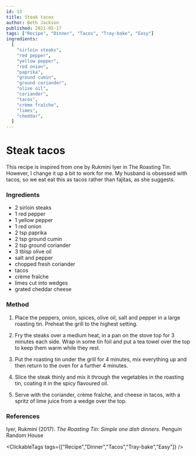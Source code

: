```yaml
---
id: 13
title: Steak tacos
author: Beth Jackson
published: 2021-05-17
tags: ["Recipe", "Dinner", "Tacos", "Tray-bake", "Easy"]
ingredients:
  [
    "sirloin steaks",
    "red pepper",
    "yellow pepper",
    "red onion",
    "paprika",
    "ground cumin",
    "ground coriander",
    "olive oil",
    "coriander",
    "tacos",
    "crème fraîche",
    "limes",
    "cheddar",
  ]
---
```


# Steak tacos

<BlogTextWrapper>

This recipe is inspired from one by Rukmini Iyer in The Roasting Tin. However, I change it up a bit to work for me. My husband is obsessed with tacos, so we eat eat this as tacos rather than fajitas, as she suggests.

</BlogTextWrapper>

<BlogTextWrapper>

### Ingredients

- 2 sirloin steaks
- 1 red pepper
- 1 yellow pepper
- 1 red onion
- 2 tsp paprika
- 2 tsp ground cumin
- 2 tsp ground coriander
- 3 tblsp olive oil
- salt and pepper
- chopped fresh coriander
- tacos
- crème fraîche
- limes cut into wedges
- grated cheddar cheese

</BlogTextWrapper>

<BlogTextWrapper>

### Method

1. Place the peppers, onion, spices, olive oil, salt and pepper in a large roasting tin. Preheat the grill to the highest setting.

2. Fry the steaks over a medium heat, in a pan on the stove top for 3 minutes each side. Wrap in some tin foil and put a tea towel over the top to keep them warm while they rest.

<Timer inputHours={0} inputMinutes={3} inputSeconds={0} />

3. Put the roasting tin under the grill for 4 minutes, mix everything up and then return to the oven for a further 4 minutes.

<Timer inputHours={0} inputMinutes={4} inputSeconds={0} />

4. Slice the steak thinly and mix it through the vegetables in the roasting tin, coating it in the spicy flavoured oil.

5. Serve with the coriander, crème fraîche, and cheese in tacos, with a spritz of lime juice from a wedge over the top.

</BlogTextWrapper>

<BlogTextWrapper>

### References

Iyer, Rukmini (2017). _The Roasting Tin: Simple one dish dinners._ Penguin Random House

</BlogTextWrapper>

<ClickableTags tags={["Recipe","Dinner","Tacos","Tray-bake","Easy"]} />
